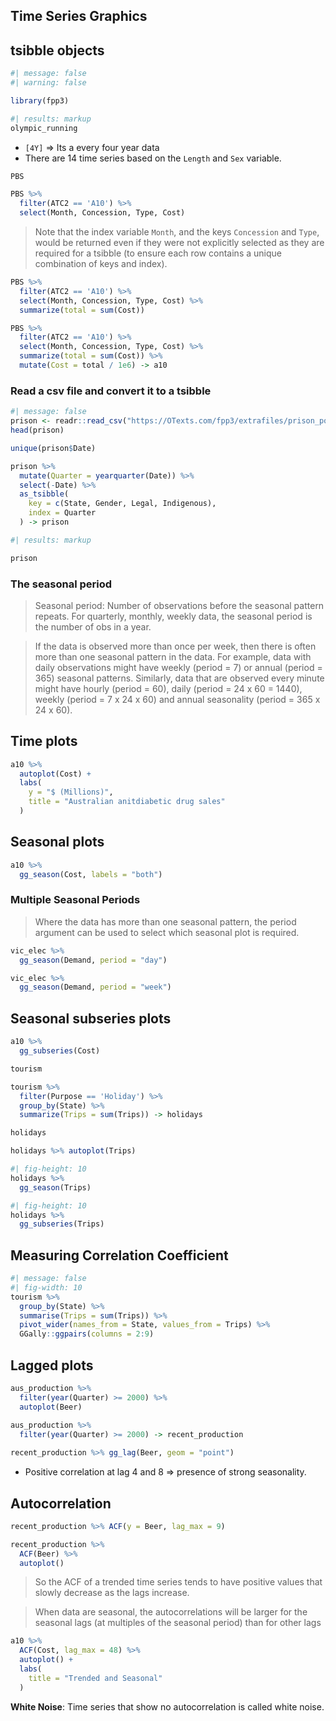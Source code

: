 ## Time Series Graphics

## tsibble objects

```r
#| message: false
#| warning: false

library(fpp3)
```


```r
#| results: markup
olympic_running
```

- `[4Y]` => Its a every four year data
- There are 14 time series based on the `Length` and `Sex` variable.

```r
PBS
```

```r
PBS %>% 
  filter(ATC2 == 'A10') %>% 
  select(Month, Concession, Type, Cost)
```

> Note that the index variable `Month`, and the keys `Concession` and `Type`, would be returned even if they were not explicitly selected as they are required for a tsibble (to ensure each row contains a unique combination of keys and index).


```r
PBS %>% 
  filter(ATC2 == 'A10') %>% 
  select(Month, Concession, Type, Cost) %>% 
  summarize(total = sum(Cost))
```


```r
PBS %>% 
  filter(ATC2 == 'A10') %>% 
  select(Month, Concession, Type, Cost) %>% 
  summarize(total = sum(Cost)) %>% 
  mutate(Cost = total / 1e6) -> a10
```


### Read a csv file and convert it to a tsibble 

```r
#| message: false
prison <- readr::read_csv("https://OTexts.com/fpp3/extrafiles/prison_population.csv")
head(prison)
```

```r
unique(prison$Date)
```

```r
prison %>% 
  mutate(Quarter = yearquarter(Date)) %>% 
  select(-Date) %>% 
  as_tsibble(
    key = c(State, Gender, Legal, Indigenous),
    index = Quarter
  ) -> prison
```


```r
#| results: markup

prison
```

### The seasonal period

> Seasonal period: Number of observations before the seasonal pattern repeats. For quarterly, monthly, weekly data, the seasonal period is the number of obs in a year.

> If the data is observed more than once per week, then there is often more than one seasonal pattern in the data. For example, data with daily observations might have weekly (period = 7) or annual (period = 365) seasonal patterns. Similarly, data that are observed every minute might have hourly (period = 60), daily (period = 24 x 60 = 1440), weekly (period = 7 x 24 x 60) and annual seasonality (period = 365 x 24 x 60).


## Time plots

```r
a10 %>% 
  autoplot(Cost) +
  labs(
    y = "$ (Millions)",
    title = "Australian anitdiabetic drug sales"
  )
```

## Seasonal plots

```r
a10 %>% 
  gg_season(Cost, labels = "both")
```

### Multiple Seasonal Periods

> Where the data has more than one seasonal pattern, the period argument can be used to select which seasonal plot is required.

```r
vic_elec %>% 
  gg_season(Demand, period = "day") 
```
```r
vic_elec %>% 
  gg_season(Demand, period = "week")
```

## Seasonal subseries plots

```r
a10 %>% 
  gg_subseries(Cost)
```

```r
tourism
```

```r
tourism %>% 
  filter(Purpose == 'Holiday') %>% 
  group_by(State) %>% 
  summarize(Trips = sum(Trips)) -> holidays

holidays
```

```r
holidays %>% autoplot(Trips)
```

```r
#| fig-height: 10
holidays %>% 
  gg_season(Trips)
```

```r
#| fig-height: 10
holidays %>% 
  gg_subseries(Trips)
```


## Measuring Correlation Coefficient

```r
#| message: false
#| fig-width: 10
tourism %>% 
  group_by(State) %>% 
  summarise(Trips = sum(Trips)) %>% 
  pivot_wider(names_from = State, values_from = Trips) %>% 
  GGally::ggpairs(columns = 2:9)

```


## Lagged plots

```r
aus_production %>% 
  filter(year(Quarter) >= 2000) %>% 
  autoplot(Beer)
```

```r
aus_production %>% 
  filter(year(Quarter) >= 2000) -> recent_production
  
recent_production %>% gg_lag(Beer, geom = "point")
```

- Positive correlation at lag 4 and 8 => presence of strong seasonality.


## Autocorrelation

```r
recent_production %>% ACF(y = Beer, lag_max = 9)
```

```r
recent_production %>% 
  ACF(Beer) %>% 
  autoplot()
```

> So the ACF of a trended time series tends to have positive values that slowly decrease as the lags increase.

> When data are seasonal, the autocorrelations will be larger for the seasonal lags (at multiples of the seasonal period) than for other lags

```r
a10 %>% 
  ACF(Cost, lag_max = 48) %>% 
  autoplot() +
  labs(
    title = "Trended and Seasonal"
  )
```

**White Noise**: Time series that show no autocorrelation is called white noise.